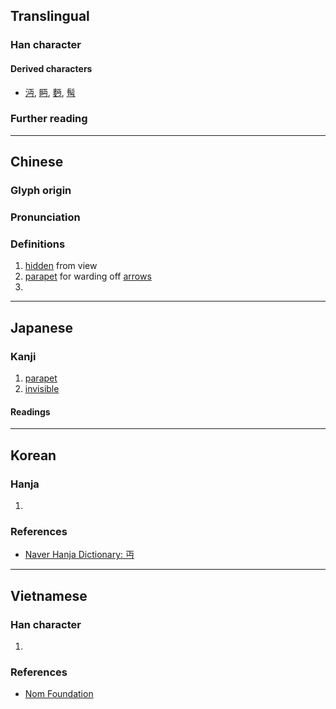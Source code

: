 {{also|丐}}
{{character info}}
==Translingual==

===Han character===
{{Han char|rn=1|rad=一|as=03|sn=4|four=10727|canj=MLVS|ids=⿱丅⿻𠃊𠃌(GHTJV),⿱丅⿻𠃋𠃌(K)}}

====Derived characters====
* [[沔]], [[眄]], [[麪]], [[髩]]

===Further reading===
{{Han ref|kx=0077.020|dkj=00021|dj=0154.020|hdz=10011.050|uh=4E0F}}

----

==Chinese==
{{zh-forms}}

===Glyph origin===
{{Han etym}}

===Pronunciation===
{{zh-pron
|m=miǎn
|c=min5
|h=
|mn=bián
|w=
|mc=y
|oc=y
|ma=|ma2=
|cat=n,a,pn
}}

===Definitions===
{{head|zh|Han character}}

# [[hidden]] from view
# [[parapet]] for warding off [[arrow]]s
# {{surname|zh}}

----

==Japanese==

===Kanji===
{{ja-kanji|grade=uc|rs=一03}}

# [[parapet]]
# [[invisible]]

====Readings====
{{ja-readings
|goon=めん
|kanon=べん
|kun=み-えぬ
}}

----

==Korean==

===Hanja===
{{ko-hanja|가리다|가릴|면}}

# {{rfdef|ko|sort=一03}}

===References===
* [https://hanja.dict.naver.com/hanja?q=%E4%B8%8F Naver Hanja Dictionary: 丏]

----

==Vietnamese==

===Han character===
{{vi-readings|hanviet=miện|nom=miện|rs=一03}}

# {{rfdef|vi|sort=一03}}

===References===
* [http://nomfoundation.org/common/nom_details.php?codepoint=4e0f Nom Foundation]